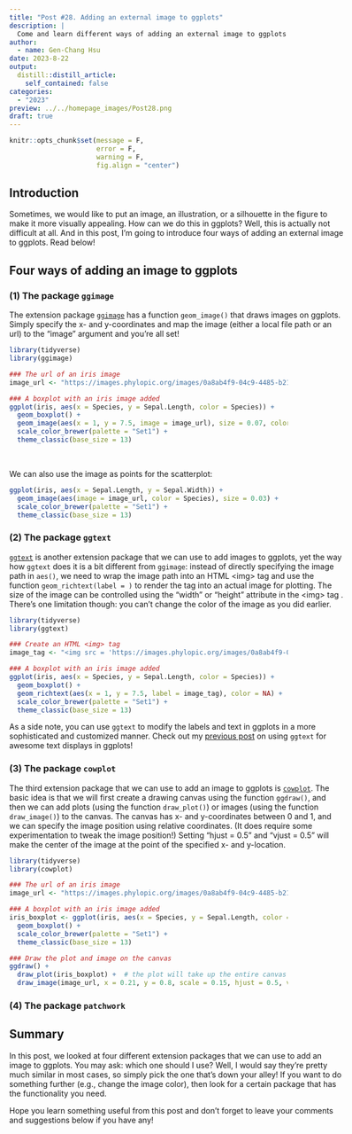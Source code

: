 ```yaml
---
title: "Post #28. Adding an external image to ggplots"
description: |
  Come and learn different ways of adding an external image to ggplots to make your figures more appealing!
author:
  - name: Gen-Chang Hsu
date: 2023-8-22
output:
  distill::distill_article:
    self_contained: false
categories:
  - "2023"
preview: ../../homepage_images/Post28.png
draft: true
---
```


<!-- Webpage style -->

<style>
d-article a {
    color: #2780e3 !important;
      border-bottom: none !important;
}

d-article a:hover {
  color: #2780e3 !important;
    border-bottom: 2px solid !important;
}

d-byline {
  margin-left: -10% !important;
}

d-title {
  margin-left: -10%;
}

d-title h1{
  font-size: 45px;
  width: 130%;
}

d-article {
  margin-left: -10%;
}

p {
  width: 120%;
}

d-article h2 {
  width: 120%;
}

d-article h3 {
  width: 120%;
  font-size: 28px;
}

div.article-footer{
  width: 120%;
}

d-article div.sourceCode { 
  width: 120% !important;
}

d-article pre { 
  width: 120% !important;
}

div.l-body {
  width: 120% !important;
}

d-article table thead tr {
  height: 60px !important;
  width: 210px !important;
}

d-article table thead th {
  height: 60px !important;
  font-size: 22px !important;
  width: 210px !important;
}

d-article table tbody tr td {
  font-size: 21px !important;
  height: 60px !important;
  text-align: center !important;
  width: 210px !important;
}

div.l-body img {
    margin-right: 20% !important;
}

</style>

```r
knitr::opts_chunk$set(message = F, 
                      error = F, 
                      warning = F,
                      fig.align = "center")

```

<!-- Start of the article -->

## Introduction

Sometimes, we would like to put an image, an illustration, or a silhouette in the figure to make it more visually appealing. How can we do this in ggplots? Well, this is actually not difficult at all. And in this post, I'm going to introduce four ways of adding an external image to ggplots. Read below! 


## Four ways of adding an image to ggplots

### (1) The package `ggimage`

The extension package [`ggimage`](https://yulab-smu.top/pkgdocs/ggimage.html) has a function `geom_image()` that draws images on ggplots. Simply specify the x- and y-coordinates and map the image (either a local file path or an url) to the "image" argument and you're all set!

```r
library(tidyverse)
library(ggimage)

### The url of an iris image
image_url <- "https://images.phylopic.org/images/0a8ab4f9-04c9-4485-b21a-df683d506055/raster/222x512.png"

### A boxplot with an iris image added
ggplot(iris, aes(x = Species, y = Sepal.Length, color = Species)) + 
  geom_boxplot() + 
  geom_image(aes(x = 1, y = 7.5, image = image_url), size = 0.07, color = "purple") +
  scale_color_brewer(palette = "Set1") +
  theme_classic(base_size = 13)

```
<br>

We can also use the image as points for the scatterplot:

```r
ggplot(iris, aes(x = Sepal.Length, y = Sepal.Width)) + 
  geom_image(aes(image = image_url, color = Species), size = 0.03) + 
  scale_color_brewer(palette = "Set1") +
  theme_classic(base_size = 13)

```

### (2) The package `ggtext`

[`ggtext`](https://wilkelab.org/ggtext/index.html) is another extension package that we can use to add images to ggplots, yet the way how `ggtext` does it is a bit different from `ggimage`: instead of directly specifying the image path in `aes()`, we need to wrap the image path into an HTML \<img\> tag and use the function `geom_richtext(label = )` to render the tag into an actual image for plotting. The size of the image can be controlled using the "width" or "height" attribute in the \<img\> tag . There's one limitation though: you can't change the color of the image as you did earlier. 

```r
library(tidyverse)
library(ggtext)

### Create an HTML <img> tag
image_tag <- "<img src = 'https://images.phylopic.org/images/0a8ab4f9-04c9-4485-b21a-df683d506055/raster/222x512.png' width = '15'/>"

### A boxplot with an iris image added
ggplot(iris, aes(x = Species, y = Sepal.Length, color = Species)) + 
  geom_boxplot() + 
  geom_richtext(aes(x = 1, y = 7.5, label = image_tag), color = NA) +  # specify "color = NA" to remove the outline box 
  scale_color_brewer(palette = "Set1") +
  theme_classic(base_size = 13)

```

As a side note, you can use `ggtext` to modify the labels and text in ggplots in a more sophisticated and customized manner. Check out my [previous post](https://genchanghsu.github.io/ggGallery/posts/2021-07-10-post-5-awesome-text-display-with-ggtext/) on using `ggtext` for awesome text displays in ggplots!

### (3) The package `cowplot`

The third extension package that we can use to add an image to ggplots is [`cowplot`](https://wilkelab.org/cowplot/reference/draw_image.html). The basic idea is that we will first create a drawing canvas using the function `ggdraw()`, and then we can add plots (using the function `draw_plot()`) or images (using the function `draw_image()`) to the canvas. The canvas has x- and y-coordinates between 0 and 1, and we can specify the image position using relative coordinates. (It does require some experimentation to tweak the image position!) Setting "hjust = 0.5" and "vjust = 0.5" will make the center of the image at the point of the specified x- and y-location.

```r
library(tidyverse)
library(cowplot)

### The url of an iris image
image_url <- "https://images.phylopic.org/images/0a8ab4f9-04c9-4485-b21a-df683d506055/raster/222x512.png"

### A boxplot with an iris image added
iris_boxplot <- ggplot(iris, aes(x = Species, y = Sepal.Length, color = Species)) + 
  geom_boxplot() + 
  scale_color_brewer(palette = "Set1") +
  theme_classic(base_size = 13)

### Draw the plot and image on the canvas
ggdraw() +
  draw_plot(iris_boxplot) +  # the plot will take up the entire canvas space by default
  draw_image(image_url, x = 0.21, y = 0.8, scale = 0.15, hjust = 0.5, vjust = 0.5)  # use the argument "scale" to adjust the size of the image

```

### (4) The package `patchwork`







## Summary

In this post, we looked at four different extension packages that we can use to add an image to ggplots. You may ask: which one should I use? Well, I would say they're pretty much similar in most cases, so simply pick the one that's down your alley! If you want to do something further (e.g., change the image color), then look for a certain package that has the functionality you need. 

Hope you learn something useful from this post and don't forget to leave your comments and suggestions below if you have any!

